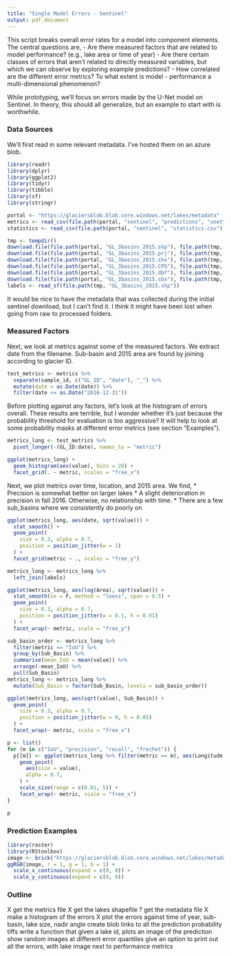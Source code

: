 ```yaml
---
title: "Single Model Errors - Sentinel"
output: pdf_document
---
```


This script breaks overall error rates for a model into component elements. The
central questions are,
  - Are there measured factors that are related to model performance? (e.g., lake
    area or time of year)
  - Are there certain classes of errors that aren't related to directly measured
    variables, but which we can observe by exploring example predictions?
  - How correlated are the different error metrics? To what extent is model
  - performance a multi-dimensional phenomenon?

While prototyping, we'll focus on errors made by the U-Net model on Sentinel. In
theory, this should all generalize, but an example to start with is worthwhile.

### Data Sources

We'll first read in some relevant metadata. I've hosted them on an azure blob.

```r
library(readr)
library(dplyr)
library(ggplot2)
library(tidyr)
library(tibble)
library(sf)
library(stringr)
```

```r
portal <- "https://glaciersblob.blob.core.windows.net/lakes/metadata"
metrics <- read_csv(file.path(portal, "sentinel", "predictions", "unet", "metrics.csv"))
statistics <- read_csv(file.path(portal, "sentinel", "statistics.csv"))

tmp <- tempdir()
download.file(file.path(portal, "GL_3basins_2015.shp"), file.path(tmp, "GL_3basins_2015.shp"))
download.file(file.path(portal, "GL_3basins_2015.prj"), file.path(tmp, "GL_3basins_2015.prj"))
download.file(file.path(portal, "GL_3basins_2015.shx"), file.path(tmp, "GL_3basins_2015.shx"))
download.file(file.path(portal, "GL_3basins_2015.CPG"), file.path(tmp, "GL_3basins_2015.CPG"))
download.file(file.path(portal, "GL_3basins_2015.dbf"), file.path(tmp, "GL_3basins_2015.dbf"))
download.file(file.path(portal, "GL_3basins_2015.sbx"), file.path(tmp, "GL_3basins_2015.sbx"))
labels <- read_sf(file.path(tmp, "GL_3basins_2015.shp"))
```

It would be nice to have the metadata that was collected during the initial
sentinel download, but I can't find it. I think it might have been lost when
going from raw to processed folders.

### Measured Factors

Next, we look at metrics against some of the measured factors. We extract date
from the filename. Sub-basin and 2015 area are found by joining according to
glacier ID.

```r
test_metrics <- metrics %>%
  separate(sample_id, c("GL_ID", "date"), "_") %>%
  mutate(date = as.Date(date)) %>%
  filter(date <= as.Date("2016-12-31"))
```

Before plotting against any factors, let's look at the histogram of errors
overall. These results are terrible, but I wonder whether it's just because the
probability threshold for evaluation is too aggressive? It will help to look at
some probability masks at different error metrics (see section "Examples").

```r
metrics_long <- test_metrics %>%
  pivot_longer(-(GL_ID:date), names_to = "metric")

ggplot(metrics_long) +
  geom_histogram(aes(value), bins = 20) +
  facet_grid(. ~ metric, scales = "free_x")
```

Next, we plot metrics over time, location, and 2015 area. We find,
* Precision is somewhat better on larger lakes
* A slight deterioration in precision in fall 2016. Otherwise, no relationship with time.
* There are a few sub_basins where we consistently do poorly on

```r
ggplot(metrics_long, aes(date, sqrt(value))) +
  stat_smooth() +
  geom_point(
    size = 0.3, alpha = 0.7,
    position = position_jitter(w = 1)
  ) +
  facet_grid(metric ~ ., scales = "free_y")
```

```r
metrics_long <- metrics_long %>%
  left_join(labels)

ggplot(metrics_long, aes(log(Area), sqrt(value))) +
  stat_smooth(se = F, method = "loess", span = 0.5) +
  geom_point(
    size = 0.3, alpha = 0.7,
    position = position_jitter(w = 0.1, h = 0.01)
  ) +
  facet_wrap(~ metric, scale = "free_y")
```

```r
sub_basin_order <- metrics_long %>%
  filter(metric == "IoU") %>%
  group_by(Sub_Basin) %>%
  summarise(mean_IoU = mean(value)) %>%
  arrange(-mean_IoU) %>%
  pull(Sub_Basin)
metrics_long <- metrics_long %>%
  mutate(Sub_Basin = factor(Sub_Basin, levels = sub_basin_order))

ggplot(metrics_long, aes(sqrt(value), Sub_Basin)) +
  geom_point(
    size = 0.3, alpha = 0.7,
    position = position_jitter(w = 0, h = 0.05)
  ) +
  facet_wrap(~ metric, scale = "free_x")
```

```r
p <- list()
for (m in c("IoU", "precision", "recall", "frechet")) {
  p[[m]] <- ggplot(metrics_long %>% filter(metric == m), aes(Longitude, Latitude)) +
    geom_point(
      aes(size = value),
      alpha = 0.7,
    ) +
    scale_size(range = c(0.01, 5)) +
    facet_wrap(~ metric, scale = "free_x")
}

p
```

### Prediction Examples

```r
library(raster)
library(RStoolbox)
image <- brick("https://glaciersblob.blob.core.windows.net/lakes/metadata/sentinel/predictions/unet/GL080136E30209N_2018-09-19_prob.tif")
ggRGB(image, r = 1, g = 1, b = 1) +
  scale_x_continuous(expand = c(0, 0)) +
  scale_y_continuous(expand = c(0, 0))
```

### Outline

X get the metrics file
X get the lakes shapefile
? get the metadata file
X make a histogram of the errors
X plot the errors against time of year, sub-basin, lake size, nadir angle
create blob links to all the prediction probability tiffs
write a function that given a lake id, plots an image of the prediction
show random images at different error quantiles
give an option to print out all the errors, with lake image next to performance
metrics

